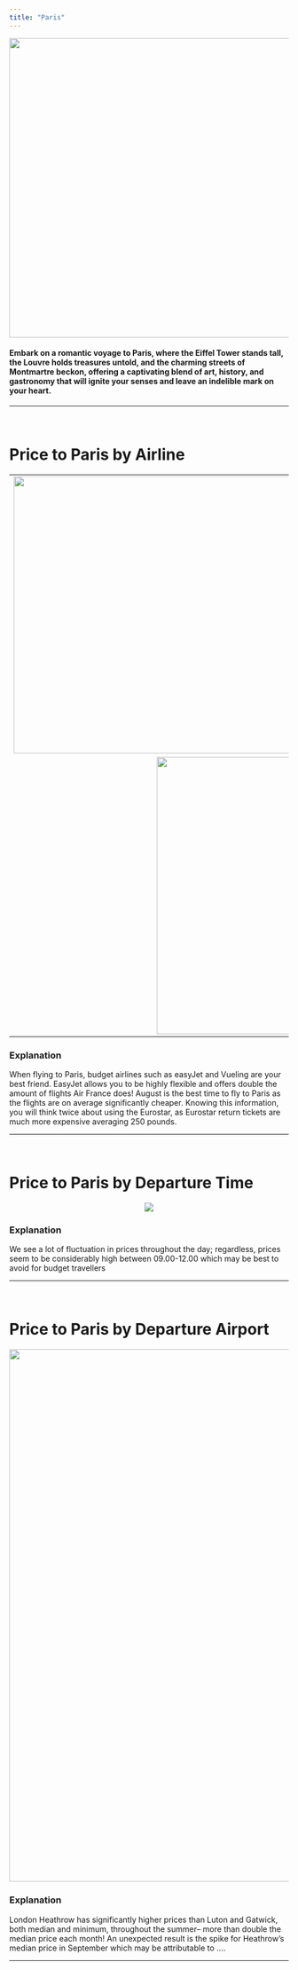 ```yaml
---
title: "Paris"
---
```

<p style='text-align:center'>
    <img src="figures/Wallpapers/paris.jpg" width="960" height="540" />
</p>

#### Embark on a romantic voyage to Paris, where the Eiffel Tower stands tall, the Louvre holds treasures untold, and the charming streets of Montmartre beckon, offering a captivating blend of art, history, and gastronomy that will ignite your senses and leave an indelible mark on your heart.

------------------------------------------------

<br>

# Price to Paris by Airline

<table>
<tr>
    <td> <img src="figures/prices_flights/paris_price_average.png" style="width: 500px;"/> </td>
    <td> <img src="figures/prices_flights/paris_price_median.png" style="width: 500px;"/> </td>
</tr>
<tr>
    <td colspan="2" style="text-align:center;"> <img src="figures/prices_flights/paris_price_min.png" style="width: 500px;"/> </td>
</tr>
</table>

### Explanation
When flying to Paris, budget airlines such as easyJet and Vueling are your best friend.
EasyJet allows you to be highly flexible and offers double the amount of flights Air France does!
August is the best time to fly to Paris as the flights are on average significantly cheaper.
Knowing this information, you will think twice about using the Eurostar, as Eurostar return tickets are much more expensive averaging 250 pounds. 


------------------------------------------------

<br>

# Price to Paris by Departure Time

<p style='text-align:center'>
    <img src="figures/time/paris.jpeg"/>
</p>


### Explanation

We see a lot of fluctuation in prices throughout the day; regardless, prices seem to be considerably high between 09.00-12.00 which may be best to avoid for budget travellers

------------------------------------------------

<br>

# Price to Paris by Departure Airport

<p style='text-align:center'>
    <img src="figures/airport/paris.jpeg" width="960"/>
</p>


### Explanation

London Heathrow has significantly higher prices than Luton and Gatwick, both median and minimum, throughout the summer– more than double the median price each month! An unexpected result is the spike for Heathrow’s median price in September which may be attributable to ….

------------------------------------------------